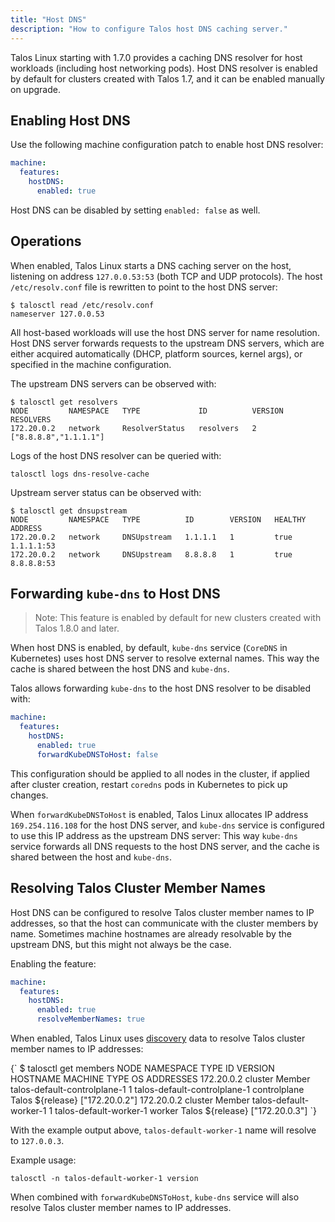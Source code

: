```yaml
---
title: "Host DNS"
description: "How to configure Talos host DNS caching server."
---
```



Talos Linux starting with 1.7.0 provides a caching DNS resolver for host workloads (including host networking pods).
Host DNS resolver is enabled by default for clusters created with Talos 1.7, and it can be enabled manually on upgrade.

## Enabling Host DNS

Use the following machine configuration patch to enable host DNS resolver:

```yaml
machine:
  features:
    hostDNS:
      enabled: true
```

Host DNS can be disabled by setting `enabled: false` as well.

## Operations

When enabled, Talos Linux starts a DNS caching server on the host, listening on address `127.0.0.53:53` (both TCP and UDP protocols).
The host `/etc/resolv.conf` file is rewritten to point to the host DNS server:

```shell
$ talosctl read /etc/resolv.conf
nameserver 127.0.0.53
```

All host-based workloads will use the host DNS server for name resolution.
Host DNS server forwards requests to the upstream DNS servers, which are either acquired automatically (DHCP, platform sources, kernel args), or specified in the machine configuration.

The upstream DNS servers can be observed with:

```shell
$ talosctl get resolvers
NODE         NAMESPACE   TYPE             ID          VERSION   RESOLVERS
172.20.0.2   network     ResolverStatus   resolvers   2         ["8.8.8.8","1.1.1.1"]
```

Logs of the host DNS resolver can be queried with:

```shell
talosctl logs dns-resolve-cache
```

Upstream server status can be observed with:

```shell
$ talosctl get dnsupstream
NODE         NAMESPACE   TYPE          ID        VERSION   HEALTHY   ADDRESS
172.20.0.2   network     DNSUpstream   1.1.1.1   1         true      1.1.1.1:53
172.20.0.2   network     DNSUpstream   8.8.8.8   1         true      8.8.8.8:53
```

## Forwarding `kube-dns` to Host DNS

> Note: This feature is enabled by default for new clusters created with Talos 1.8.0 and later.

When host DNS is enabled, by default, `kube-dns` service (`CoreDNS` in Kubernetes) uses host DNS server to resolve external names.
This way the cache is shared between the host DNS and `kube-dns`.

Talos allows forwarding `kube-dns` to the host DNS resolver to be disabled with:

```yaml
machine:
  features:
    hostDNS:
      enabled: true
      forwardKubeDNSToHost: false
```

This configuration should be applied to all nodes in the cluster, if applied after cluster creation, restart `coredns` pods in Kubernetes to pick up changes.

When `forwardKubeDNSToHost` is enabled, Talos Linux allocates IP address `169.254.116.108` for the host DNS server, and `kube-dns` service is configured to use this IP address as the upstream DNS server:
This way `kube-dns` service forwards all DNS requests to the host DNS server, and the cache is shared between the host and `kube-dns`.

## Resolving Talos Cluster Member Names

Host DNS can be configured to resolve Talos cluster member names to IP addresses, so that the host can communicate with the cluster members by name.
Sometimes machine hostnames are already resolvable by the upstream DNS, but this might not always be the case.

Enabling the feature:

```yaml
machine:
  features:
    hostDNS:
      enabled: true
      resolveMemberNames: true
```

When enabled, Talos Linux uses [discovery](../configure-your-talos-cluster/system-configuration/discovery) data to resolve Talos cluster member names to IP addresses:

<CodeBlock lang="sh">
{`
$ talosctl get members
NODE         NAMESPACE   TYPE     ID                             VERSION   HOSTNAME                       MACHINE TYPE   OS                        ADDRESSES
172.20.0.2   cluster     Member   talos-default-controlplane-1   1         talos-default-controlplane-1   controlplane   Talos ${release}   ["172.20.0.2"]
172.20.0.2   cluster     Member   talos-default-worker-1         1         talos-default-worker-1         worker         Talos ${release}   ["172.20.0.3"]
`}
</CodeBlock>

With the example output above, `talos-default-worker-1` name will resolve to `127.0.0.3`.

Example usage:

```shell
talosctl -n talos-default-worker-1 version
```

When combined with `forwardKubeDNSToHost`, `kube-dns` service will also resolve Talos cluster member names to IP addresses.
